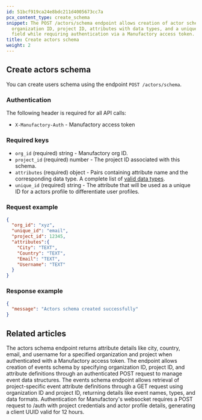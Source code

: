 ```yaml
---
id: 51bcf919ca24e8bdc211d4005673cc7a
pcx_content_type: create_schema
snippet: The POST /actors/schema endpoint allows creation of actor schemas by specifying
  organization ID, project ID, attributes with data types, and a unique identifier
  field while requiring authentication via a Manufactory access token.
title: Create actors schema
weight: 2
---
```


## Create actors schema

You can create users schema using the endpoint `POST /actors/schema`.

### Authentication

The following header is required for all API calls:
- `X-Manufactory-Auth` - Manufactory access token

### Required keys

- `org_id` (required) string - Manufactory org ID.
- `project_id` (required) number - The project ID associated with this schema.
- `attributes` (required) object - Pairs containing attribute name and the corresponding data type. A complete list of [valid data types](/manufactory/datatypes/).
- `unique_id` (required) string - The attribute that will be used as a unique ID for a actors profile to differentiate user profiles.

### Request example
```json
{
  "org_id": "xyz",
  "unique_id": "email",
  "project_id": 12345,
  "attributes":{
    "City": "TEXT",
    "Country": "TEXT",
    "Email": "TEXT",
    "Username": "TEXT"
  }
}
```

### Response example

```json
{
  "message": "Actors schema created successfully"
}
```


## Related articles
<CardGrid>
<LinkTitleCard header="<b>Actors > Get actors schema</b>" href="/products/manufactory/actors/get_schema/" > The actors schema endpoint returns attribute details like city, country, email, and username for a specified organization and project when authenticated with a Manufactory access token. </LinkTitleCard>
<LinkTitleCard header="<b>Events > Create events schema</b>" href="/products/manufactory/events/create_schema/" > The endpoint allows creation of events schema by specifying organization ID, project ID, and attribute definitions through an authenticated POST request to manage event data structures. </LinkTitleCard>
<LinkTitleCard header="<b>Events > Get events schema</b>" href="/products/manufactory/events/get_schema/" > The events schema endpoint allows retrieval of project-specific event attribute definitions through a GET request using organization ID and project ID, returning details like event names, types, and data formats. </LinkTitleCard>
<LinkTitleCard header="<b>Websocket > Authentication for the web socket collector</b>" href="/products/manufactory/collector/websocket/auth/" > Authentication for Manufactory's websocket requires a POST request to /auth with project credentials and actor profile details, generating a client UUID valid for 12 hours. </LinkTitleCard>
</CardGrid>